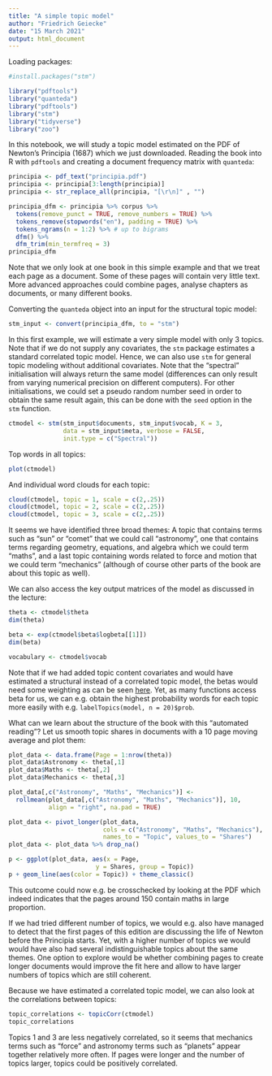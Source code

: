 ```yaml
---
title: "A simple topic model"
author: "Friedrich Geiecke"
date: "15 March 2021"
output: html_document
---
```


Loading packages:

```r
#install.packages("stm")

library("pdftools")
library("quanteda")
library("pdftools")
library("stm")
library("tidyverse")
library("zoo")
```

In this notebook, we will study a topic model estimated on the PDF of Newton's Principia (1687) which we just downloaded. Reading the book into R with `pdftools` and creating a document frequency matrix with `quanteda`:

```r
principia <- pdf_text("principia.pdf")
principia <- principia[3:length(principia)]
principia <- str_replace_all(principia, "[\r\n]" , "")
```

```r
principia_dfm <- principia %>% corpus %>%
  tokens(remove_punct = TRUE, remove_numbers = TRUE) %>%
  tokens_remove(stopwords("en"), padding = TRUE) %>%
  tokens_ngrams(n = 1:2) %>% # up to bigrams
  dfm() %>%
  dfm_trim(min_termfreq = 3)
principia_dfm
```

Note that we only look at one book in this simple example and that we treat each page as a document. Some of these pages will contain very little text. More advanced approaches could combine pages, analyse chapters as documents, or many different books.

Converting the `quanteda` object into an input for the structural topic model:

```r
stm_input <- convert(principia_dfm, to = "stm")
```

In this first example, we will estimate a very simple model with only 3 topics. Note that if we do not supply any covariates, the `stm` package estimates a standard correlated topic model. Hence, we can also use `stm` for general topic modeling without additional covariates. Note that the "spectral" initialisation will always return the same model (differences can only result from varying numerical precision on different computers). For other initialisations, we could set a pseudo random number seed in order to obtain the same result again, this can be done with the `seed` option in the `stm` function.

```r
ctmodel <- stm(stm_input$documents, stm_input$vocab, K = 3,
               data = stm_input$meta, verbose = FALSE,
               init.type = c("Spectral")) 
```

Top words in all topics:

```r
plot(ctmodel)
```

And individual word clouds for each topic:

```r
cloud(ctmodel, topic = 1, scale = c(2,.25))
cloud(ctmodel, topic = 2, scale = c(2,.25))
cloud(ctmodel, topic = 3, scale = c(2,.25))
```

It seems we have identified three broad themes: A topic that contains terms such as "sun" or "comet" that we could call "astronomy", one that contains terms regarding geometry, equations, and algebra which we could term "maths", and a last topic containing words related to force and motion that we could term "mechanics" (although of course other parts of the book are about this topic as well).

We can also access the key output matrices of the model as discussed in the lecture:

```r
theta <- ctmodel$theta
dim(theta)

beta <- exp(ctmodel$beta$logbeta[[1]])
dim(beta)

vocabulary <- ctmodel$vocab
```

Note that if we had added topic content covariates and would have estimated a structural instead of a correlated topic model, the betas would need some weighting as can be seen [here](https://github.com/bstewart/stm/blob/master/R/cloud.R). Yet, as many functions access beta for us, we can e.g. obtain the highest probability words for each topic more easily with e.g. `labelTopics(model, n = 20)$prob`.

What can we learn about the structure of the book with this "automated reading"? Let us smooth topic shares in documents with a 10 page moving average and plot them:

```r

plot_data <- data.frame(Page = 1:nrow(theta))
plot_data$Astronomy <- theta[,1]
plot_data$Maths <- theta[,2]
plot_data$Mechanics <- theta[,3]

plot_data[,c("Astronomy", "Maths", "Mechanics")] <-
  rollmean(plot_data[,c("Astronomy", "Maths", "Mechanics")], 10,
           align = "right", na.pad = TRUE)

plot_data <- pivot_longer(plot_data,
                          cols = c("Astronomy", "Maths", "Mechanics"),
                          names_to = "Topic", values_to = "Shares")
plot_data <- plot_data %>% drop_na()

p <- ggplot(plot_data, aes(x = Page, 
                        y = Shares, group = Topic))
p + geom_line(aes(color = Topic)) + theme_classic()
```

This outcome could now e.g. be crosschecked by looking at the PDF which indeed indicates that the pages around 150 contain maths in large proportion.

If we had tried different number of topics, we would e.g. also have managed to detect that the first pages of this edition are discussing the life of Newton before the Principia starts. Yet, with a higher number of topics we would would have also had several indistinguishable topics about the same themes. One option to explore would be whether combining pages to create longer documents would improve the fit here and allow to have larger numbers of topics which are still coherent.

Because we have estimated a correlated topic model, we can also look at the correlations between topics:

```r
topic_correlations <- topicCorr(ctmodel)
topic_correlations
```

Topics 1 and 3 are less negatively correlated, so it seems that mechanics terms such as "force" and astronomy terms such as "planets" appear together relatively more often. If pages were longer and the number of topics larger, topics could be positively correlated.